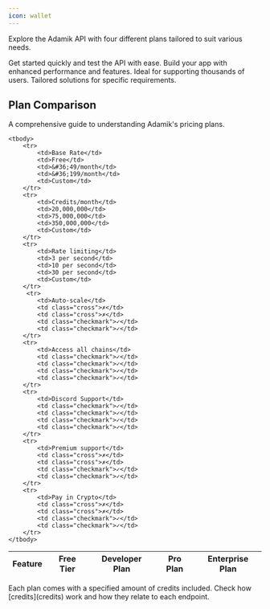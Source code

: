 ```yaml
---
icon: wallet
---
```


Explore the Adamik API with four different plans tailored to suit various needs.

<CardGroup cols={4}>
  <Card
    title="Free"
    icon="bolt"
  >
  Get started quickly and test the API with ease.
  </Card>
  <Card
    title="Developer"
    icon="code"
  >
  Build your app with enhanced performance and features.
  </Card>
  <Card
    title="Pro"
    icon="users"
  >
  Ideal for supporting thousands of users.
  </Card>
  <Card
    title="Custom"
    icon="user-tie"
  >
  Tailored solutions for specific requirements.
  </Card>
</CardGroup>

## Plan Comparison
A comprehensive guide to understanding Adamik's pricing plans.


<table>
    <thead>
        <tr>
            <th>Feature</th>
            <th>Free Tier</th>
            <th>Developer Plan</th>
            <th>Pro Plan</th>
            <th>Enterprise Plan</th>
        </tr>
    </thead>
    
    <tbody>
        <tr>
            <td>Base Rate</td>
            <td>Free</td>
            <td>&#36;49/month</td>
            <td>&#36;199/month</td>
            <td>Custom</td>
        </tr>
        <tr>
            <td>Credits/month</td>
            <td>20,000,000</td>
            <td>75,000,000</td>
            <td>350,000,000</td>
            <td>Custom</td>
        </tr>
        <tr>
            <td>Rate limiting</td>
            <td>3 per second</td>
            <td>10 per second</td>
            <td>30 per second</td>
            <td>Custom</td>
        </tr>
         <tr>
            <td>Auto-scale</td>
            <td class="cross">✗</td>
            <td class="cross">✗</td>
            <td class="checkmark">✓</td>
            <td class="checkmark">✓</td>
        </tr>
        <tr>
            <td>Access all chains</td>
            <td class="checkmark">✓</td>
            <td class="checkmark">✓</td>
            <td class="checkmark">✓</td>
            <td class="checkmark">✓</td>
        </tr>
        <tr>
            <td>Discord Support</td>
            <td class="checkmark">✓</td>
            <td class="checkmark">✓</td>
            <td class="checkmark">✓</td>
            <td class="checkmark">✓</td>
        </tr>
        <tr>
            <td>Premium support</td>
            <td class="cross">✗</td>
            <td class="cross">✗</td>
            <td class="checkmark">✓</td>
            <td class="checkmark">✓</td>
        </tr>
        <tr>
            <td>Pay in Crypto</td>
            <td class="cross">✗</td>
            <td class="cross">✗</td>
            <td class="checkmark">✓</td>
            <td class="checkmark">✓</td>
        </tr>
    </tbody>
</table>


<Info>
  Each plan comes with a specified amount of credits included. Check how [credits](credits) work and how they relate to each endpoint.
</Info>